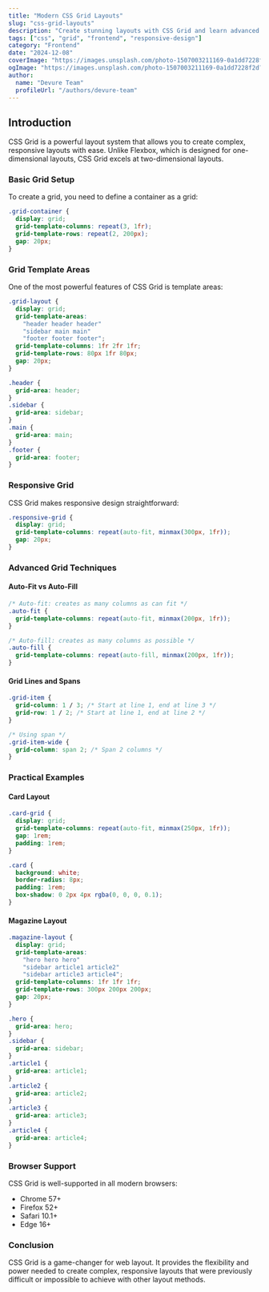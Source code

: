 ```yaml
---
title: "Modern CSS Grid Layouts"
slug: "css-grid-layouts"
description: "Create stunning layouts with CSS Grid and learn advanced techniques for responsive design."
tags: ["css", "grid", "frontend", "responsive-design"]
category: "Frontend"
date: "2024-12-08"
coverImage: "https://images.unsplash.com/photo-1507003211169-0a1dd7228f2d?w=800&h=600&fit=crop&crop=center"
ogImage: "https://images.unsplash.com/photo-1507003211169-0a1dd7228f2d?w=1200&h=630&fit=crop&crop=center"
author:
  name: "Devure Team"
  profileUrl: "/authors/devure-team"
---
```


## Introduction

CSS Grid is a powerful layout system that allows you to create complex, responsive layouts with ease. Unlike Flexbox, which is designed for one-dimensional layouts, CSS Grid excels at two-dimensional layouts.

### Basic Grid Setup

To create a grid, you need to define a container as a grid:

```css
.grid-container {
  display: grid;
  grid-template-columns: repeat(3, 1fr);
  grid-template-rows: repeat(2, 200px);
  gap: 20px;
}
```

### Grid Template Areas

One of the most powerful features of CSS Grid is template areas:

```css
.grid-layout {
  display: grid;
  grid-template-areas:
    "header header header"
    "sidebar main main"
    "footer footer footer";
  grid-template-columns: 1fr 2fr 1fr;
  grid-template-rows: 80px 1fr 80px;
  gap: 20px;
}

.header {
  grid-area: header;
}
.sidebar {
  grid-area: sidebar;
}
.main {
  grid-area: main;
}
.footer {
  grid-area: footer;
}
```

### Responsive Grid

CSS Grid makes responsive design straightforward:

```css
.responsive-grid {
  display: grid;
  grid-template-columns: repeat(auto-fit, minmax(300px, 1fr));
  gap: 20px;
}
```

### Advanced Grid Techniques

#### Auto-Fit vs Auto-Fill

```css
/* Auto-fit: creates as many columns as can fit */
.auto-fit {
  grid-template-columns: repeat(auto-fit, minmax(200px, 1fr));
}

/* Auto-fill: creates as many columns as possible */
.auto-fill {
  grid-template-columns: repeat(auto-fill, minmax(200px, 1fr));
}
```

#### Grid Lines and Spans

```css
.grid-item {
  grid-column: 1 / 3; /* Start at line 1, end at line 3 */
  grid-row: 1 / 2; /* Start at line 1, end at line 2 */
}

/* Using span */
.grid-item-wide {
  grid-column: span 2; /* Span 2 columns */
}
```

### Practical Examples

#### Card Layout

```css
.card-grid {
  display: grid;
  grid-template-columns: repeat(auto-fit, minmax(250px, 1fr));
  gap: 1rem;
  padding: 1rem;
}

.card {
  background: white;
  border-radius: 8px;
  padding: 1rem;
  box-shadow: 0 2px 4px rgba(0, 0, 0, 0.1);
}
```

#### Magazine Layout

```css
.magazine-layout {
  display: grid;
  grid-template-areas:
    "hero hero hero"
    "sidebar article1 article2"
    "sidebar article3 article4";
  grid-template-columns: 1fr 1fr 1fr;
  grid-template-rows: 300px 200px 200px;
  gap: 20px;
}

.hero {
  grid-area: hero;
}
.sidebar {
  grid-area: sidebar;
}
.article1 {
  grid-area: article1;
}
.article2 {
  grid-area: article2;
}
.article3 {
  grid-area: article3;
}
.article4 {
  grid-area: article4;
}
```

### Browser Support

CSS Grid is well-supported in all modern browsers:

- Chrome 57+
- Firefox 52+
- Safari 10.1+
- Edge 16+

### Conclusion

CSS Grid is a game-changer for web layout. It provides the flexibility and power needed to create complex, responsive layouts that were previously difficult or impossible to achieve with other layout methods.
